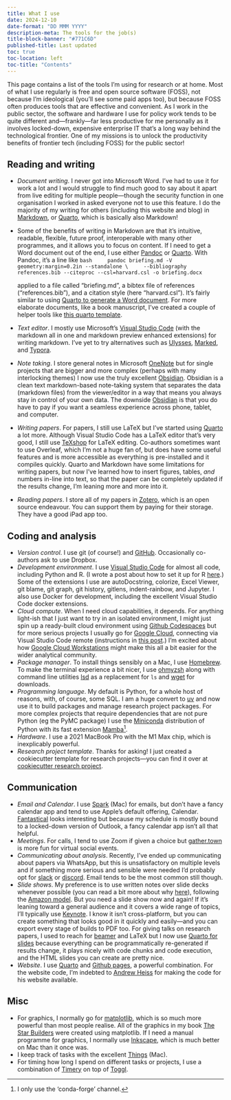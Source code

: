 ```yaml
---
title: What I use
date: 2024-12-10
date-format: "DD MMM YYYY"
description-meta: The tools for the job(s)
title-block-banner: "#771C6D"
published-title: Last updated
toc: true
toc-location: left
toc-title: "Contents"
---
```


This page contains a list of the tools I'm using for research or at home. Most of what I use regularly is free and open source software (FOSS), not because I'm ideological (you'll see some paid apps too), but because FOSS often produces tools that are effective and convenient. As I work in the public sector, the software and hardware I use for policy work tends to be quite different and—frankly—far less productive for me personally as it involves locked-down, expensive enterprise IT that's a long way behind the technological frontier. One of my missions is to unlock the productivity benefits of frontier tech (including FOSS) for the public sector!

## Reading and writing

- *Document writing*. I never got into Microsoft Word. I've had to use it for work a lot and I would struggle to find much good to say about it apart from live editing for multiple people—though the security function in one organisation I worked in asked everyone not to use this feature. I do the majority of my writing for others (including this website and blog) in [Markdown](https://daringfireball.net/projects/markdown/), or [Quarto](https://quarto.org), which is basically also Markdown!
- Some of the benefits of writing in Markdown are that it's intuitive, readable, flexible, future proof, interoperable with many other programmes, and it allows you to focus on content. If I need to get a Word document out of the end, I use either [Pandoc](http://pandoc.org/) or [Quarto](https://quarto.org). With Pandoc, it's a line like
    ```bash
    pandoc briefing.md -V geometry:margin=0.2in --standalone \
    --bibliography references.bib --citeproc --csl=harvard.csl -o briefing.docx
    ```

    applied to a file called "briefing.md", a bibtex file of references ("references.bib"), and a citation style (here "harvard.csl"). It's fairly similar to using [Quarto to generate a Word document](https://quarto.org/docs/output-formats/ms-word.html). For more elaborate documents, like a book manuscript, I've created a couple of helper tools like [this quarto template](https://github.com/aeturrell/cookie-cutter-quarto-book-manuscript). 
- *Text editor*. I mostly use Microsoft's [Visual Studio Code](https://code.visualstudio.com/) (with the markdown all in one and markdown preview enhanced extensions) for writing markdown. I've yet to try alternatives such as [Ulysses](http://ulyssesapp.com/), [Marked](http://marked2app.com/), and [Typora](https://typora.io/).
- *Note taking*. I store general notes in Microsoft [OneNote](https://www.onenote.com/) but for single projects that are bigger and more complex (perhaps with many interlocking themes) I now use the truly excellent [Obsidian](https://obsidian.md/). Obsidian is a clean text markdown-based note-taking system that separates the data (markdown files) from the viewer/editor in a way that means you always stay in control of your own data. The downside [Obsidian](https://obsidian.md/) is that you do have to pay if you want a seamless experience across phone, tablet, and computer.
- *Writing papers*. For papers, I still use LaTeX but I've started using [Quarto](https://quarto.org) a lot more. Although Visual Studio Code has a LaTeX editor that's very good, I still use [TeXshop](https://pages.uoregon.edu/koch/texshop/) for LaTeX editing. Co-authors sometimes want to use Overleaf, which I'm not a huge fan of, but does have some useful features and is more accessible as everything is pre-installed and it compiles quickly. Quarto and Markdown have some limitations for writing papers, but now I've learned how to insert figures, tables, *and* numbers in-line into text, so that the paper can be completely updated if the results change, I'm leaning more and more into it.
- *Reading papers*. I store all of my papers in [Zotero](https://www.zotero.org/), which is an open source endeavour. You can support them by paying for their storage. They have a good iPad app too.

## Coding and analysis

- *Version control*. I use git (of course!) and [GitHub](https://github.com/). Occasionally co-authors ask to use Dropbox.
- *Development environment*. I use [Visual Studio Code](https://code.visualstudio.com/) for almost all code, including Python and R. (I wrote a post about how to set it up for R [here](../blog/posts/setting-up-r-in-vscode/index.md).) Some of the extensions I use are autoDocstring, colorize, Excel Viewer, git blame, git graph, git history, gitlens, indent-rainbow, and Jupyter. I also use Docker for development, including the excellent Visual Studio Code docker extensions.
- *Cloud compute*. When I need cloud capabilities, it depends. For anything light-ish that I just want to try in an isolated environment, I might just spin up a ready-built cloud environment using [Github Codespaces](https://github.com/features/codespaces) but for more serious projects I usually go for [Google Cloud](https://cloud.google.com/), connecting via Visual Studio Code remote (instructions in [this post](../blog/posts/visual-studio-code-in-the-cloud/index.md).) I'm excited about how [Google Cloud Workstations](https://cloud.google.com/workstations) might make this all a bit easier for the wider analytical community.
- *Package manager*. To install things sensibly on a Mac, I use [Homebrew](https://brew.sh/). To make the terminal experience a bit nicer, I use [ohmyzsh](https://ohmyz.sh/) along with command line utilities [lsd](https://github.com/lsd-rs/lsd) as a replacement for `ls` and [wget](https://www.gnu.org/software/wget/) for downloads.
- *Programming language*. My default is Python, for a whole host of reasons, with, of course, some SQL. I am a huge convert to [uv](https://docs.astral.sh/uv/) and now use it to build packages and manage research project packages. For more complex projects that require dependencies that are not pure Python (eg the PyMC package) I use the [Miniconda](https://docs.anaconda.com/miniconda/) distribution of Python with its fast extension [Mamba](https://github.com/mamba-org/mamba)[^1].
- *Hardware*. I use a 2021 MacBook Pro with the M1 Max chip, which is inexplicably powerful.
- *Research project template*. Thanks for asking! I just created a cookiecutter template for research projects—you can find it over at [cookiecutter research project](https://github.com/aeturrell/cookiecutter-research-project).

[^1]: I only use the 'conda-forge' channel.

## Communication

- *Email and Calendar*. I use [Spark](https://sparkmailapp.com/) (Mac) for emails, but don't have a fancy calendar app and tend to use Apple's default offering, Calendar. [Fantastical](https://flexibits.com/fantastical) looks interesting but because my schedule is mostly bound to a locked-down version of Outlook, a fancy calendar app isn't all that helpful.
- *Meetings*. For calls, I tend to use Zoom if given a choice but [gather.town](https://www.gather.town/) is more fun for virtual social events.
- *Communicating about analysis*. Recently, I've ended up communicating about papers via WhatsApp, but this is unsatisfactory on multiple levels and if something more serious and sensible were needed I'd probably opt for [slack](https://slack.com/intl/en-gb) or [discord](https://discord.com/). Email tends to be the most common still though.
- *Slide shows*. My preference is to use written notes over slide decks whenever possible (you can read a bit more about why [here](../blog/posts/managing-public-sector-knowledge/managing-public-sector-knowledge.qmd#notes-should-be-the-default-with-microsoft-powerpoint-presentations-only-by-exception)), following the [Amazon model](https://www.managementtoday.co.uk/why-amazon-banned-powerpoint/leadership-lessons/article/1689543). But you need a slide show now and again! If it's leaning toward a general audience and it covers a wide range of topics, I'll typically use [Keynote](https://www.apple.com/uk/keynote/). I know it isn't cross-platform, but you can create something that looks good in it quickly and easily—and you can export every stage of builds to PDF too. For giving talks on research papers, I used to reach for [beamer](https://ctan.org/pkg/beamer) and LaTeX but I now use [Quarto for slides](https://quarto.org/docs/presentations/) because everything can be programmatically re-generated if results change, it plays nicely with code chunks and code execution, and the HTML slides you can create are pretty nice.
- *Website*. I use [Quarto](https://quarto.org/) and [Github pages](https://pages.github.com/), a powerful combination. For the website code, I'm indebted to [Andrew Heiss](https://www.andrewheiss.com/) for making the code for his website available.

## Misc

- For graphics, I normally go for [matplotlib](https://matplotlib.org/), which is so much more powerful than most people realise. All of the graphics in my book [The Star Builders](../thestarbuilders/thestarbuilders.qmd) were created using matplotlib. If I need a manual programme for graphics, I normally use [Inkscape](https://inkscape.org/), which is much better on Mac than it once was.
- I keep track of tasks with the excellent [Things](https://culturedcode.com/things/) (Mac).
- For timing how long I spend on different tasks or projects, I use a combination of [Timery](https://timeryapp.com/) on top of [Toggl](https://toggl.com/).
